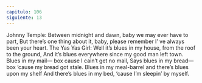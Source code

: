 ```yaml
---
capitulo: 106
siguiente: 13
---
```


Johnny Temple:
Between midnight and dawn, baby we may ever have to part,
But there’s one thing about it, baby, please remember I’ ve always been your heart.
The Yas Yas Girl:
Well it’s blues in my house, from the roof to the ground,
And it’s blues everywhere since my good man left town.
Blues in my mail— box cause I cain’t get no mail,
Says blues in my bread— box ‘cause my bread got stale.
Blues in my meal-barrel and there’s blues upon my shelf
And there’s blues in my bed, ‘cause I’m sleepin’ by myself.
